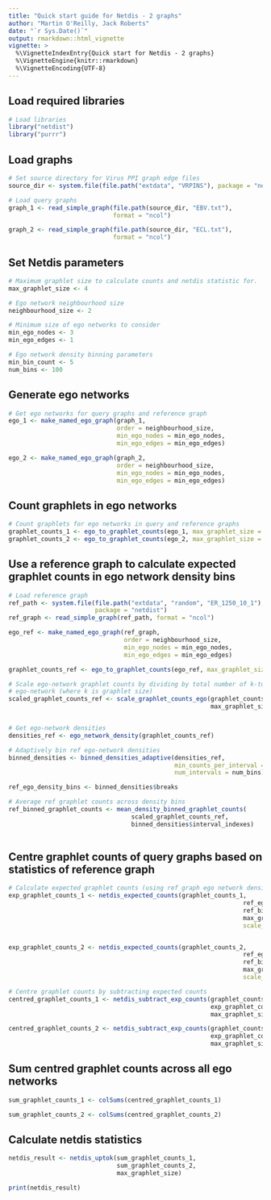 ```yaml
---
title: "Quick start guide for Netdis - 2 graphs"
author: "Martin O'Reilly, Jack Roberts"
date: "`r Sys.Date()`"
output: rmarkdown::html_vignette
vignette: >
  %\VignetteIndexEntry{Quick start for Netdis - 2 graphs}
  %\VignetteEngine{knitr::rmarkdown}
  %\VignetteEncoding{UTF-8}
---
```


## Load required libraries
```r
# Load libraries
library("netdist")
library("purrr")
```

## Load graphs
```r
# Set source directory for Virus PPI graph edge files
source_dir <- system.file(file.path("extdata", "VRPINS"), package = "netdist")

# Load query graphs
graph_1 <- read_simple_graph(file.path(source_dir, "EBV.txt"),
                             format = "ncol")

graph_2 <- read_simple_graph(file.path(source_dir, "ECL.txt"),
                             format = "ncol")

```

## Set Netdis parameters
```r
# Maximum graphlet size to calculate counts and netdis statistic for.
max_graphlet_size <- 4

# Ego network neighbourhood size
neighbourhood_size <- 2

# Minimum size of ego networks to consider
min_ego_nodes <- 3
min_ego_edges <- 1

# Ego network density binning parameters
min_bin_count <- 5
num_bins <- 100
```

## Generate ego networks
```r
# Get ego networks for query graphs and reference graph
ego_1 <- make_named_ego_graph(graph_1, 
                              order = neighbourhood_size, 
                              min_ego_nodes = min_ego_nodes, 
                              min_ego_edges = min_ego_edges)

ego_2 <- make_named_ego_graph(graph_2, 
                              order = neighbourhood_size, 
                              min_ego_nodes = min_ego_nodes, 
                              min_ego_edges = min_ego_edges)
```

## Count graphlets in ego networks
```r
# Count graphlets for ego networks in query and reference graphs
graphlet_counts_1 <- ego_to_graphlet_counts(ego_1, max_graphlet_size = max_graphlet_size)
graphlet_counts_2 <- ego_to_graphlet_counts(ego_2, max_graphlet_size = max_graphlet_size)
```

## Use a reference graph to calculate expected graphlet counts in ego network density bins
```r
# Load reference graph
ref_path <- system.file(file.path("extdata", "random", "ER_1250_10_1"), 
                        package = "netdist")
ref_graph <- read_simple_graph(ref_path, format = "ncol")

ego_ref <- make_named_ego_graph(ref_graph, 
                                order = neighbourhood_size, 
                                min_ego_nodes = min_ego_nodes, 
                                min_ego_edges = min_ego_edges)

graphlet_counts_ref <- ego_to_graphlet_counts(ego_ref, max_graphlet_size = max_graphlet_size)

# Scale ego-network graphlet counts by dividing by total number of k-tuples in
# ego-network (where k is graphlet size)
scaled_graphlet_counts_ref <- scale_graphlet_counts_ego(graphlet_counts_ref, 
                                                        max_graphlet_size)


# Get ego-network densities
densities_ref <- ego_network_density(graphlet_counts_ref)

# Adaptively bin ref ego-network densities
binned_densities <- binned_densities_adaptive(densities_ref, 
                                              min_counts_per_interval = min_bin_count, 
                                              num_intervals = num_bins)

ref_ego_density_bins <- binned_densities$breaks

# Average ref graphlet counts across density bins
ref_binned_graphlet_counts <- mean_density_binned_graphlet_counts(
                                  scaled_graphlet_counts_ref, 
                                  binned_densities$interval_indexes)
  
```


## Centre graphlet counts of query graphs based on statistics of reference graph
```r
# Calculate expected graphlet counts (using ref graph ego network density bins)
exp_graphlet_counts_1 <- netdis_expected_counts(graphlet_counts_1, 
                                                                 ref_ego_density_bins, 
                                                                 ref_binned_graphlet_counts,
                                                                 max_graphlet_size,
                                                                 scale_fn=count_graphlet_tuples)


exp_graphlet_counts_2 <- netdis_expected_counts(graphlet_counts_2, 
                                                                 ref_ego_density_bins, 
                                                                 ref_binned_graphlet_counts,
                                                                 max_graphlet_size,
                                                                 scale_fn=count_graphlet_tuples)

# Centre graphlet counts by subtracting expected counts
centred_graphlet_counts_1 <- netdis_subtract_exp_counts(graphlet_counts_1,
                                                        exp_graphlet_counts_1,
                                                        max_graphlet_size)

centred_graphlet_counts_2 <- netdis_subtract_exp_counts(graphlet_counts_2,
                                                        exp_graphlet_counts_2,
                                                        max_graphlet_size)
```

## Sum centred graphlet counts across all ego networks
```r
sum_graphlet_counts_1 <- colSums(centred_graphlet_counts_1)

sum_graphlet_counts_2 <- colSums(centred_graphlet_counts_2)
```

## Calculate netdis statistics
```r

netdis_result <- netdis_uptok(sum_graphlet_counts_1, 
                              sum_graphlet_counts_2, 
                              max_graphlet_size)

print(netdis_result)
```